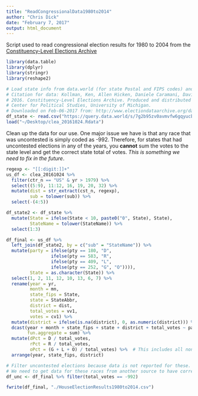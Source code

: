 ```yaml
---
title: "ReadCongressionalData1980to2014"
author: "Chris Dick"
date: "February 7, 2017"
output: html_document
---
```


Script used to read congressional election results for 1980 to 2004 from the [Constituency-Level Elections Archive](http://www.electiondataarchive.org/datacenter.html)

```r
library(data.table)
library(dplyr)
library(stringr)
library(reshape2)

# Load state info from data.world (for state Postal and FIPS codes) and results downloaded from CLEA
# Citation for data: Kollman, Ken, Allen Hicken, Daniele Caramani, David Backer, and David Lublin. 
# 2016. Constituency-Level Elections Archive. Produced and distributed by Ann Arbor, MI: 
# Center for Political Studies, University of Michigan.
# Downloaded on Feb-06-2017 from: http://www.electiondataarchive.org/datacenter.html
df_state <- read.csv("https://query.data.world/s/7g2b95zv0avmvfw6gqyucbxdp",header=T)
load("~/Desktop/clea_20161024.Rdata")
```

Clean up the data for our use. One major issue we have is that any race that was uncontested is simply coded as -992. Therefore, for states that had uncontested elections in any of the years, you **cannot** sum the votes to the state level and get the correct state total of votes. *This is something we need to fix in the future*.

```r

regexp <- "[[:digit:]]+"
us_df <- clea_20161024 %>%
  filter(ctr_n == "US" & yr > 1979) %>%
  select((5:9), 11:12, 16, 19, 20, 32) %>%
  mutate(dist = str_extract(cst_n, regexp),
         sub = tolower(sub)) %>%
  select(-(4:5))

df_state2 <- df_state %>%
  mutate(State = ifelse(State < 10, paste0("0", State), State),
         StateName = tolower(StateName)) %>%
  select(1:3)

df_final <- us_df %>%
  left_join(df_state2, by = c("sub" = "StateName")) %>%
  mutate(party = ifelse(pty == 180, "D", 
                 ifelse(pty == 583, "R",
                 ifelse(pty == 409, "L",
                 ifelse(pty == 252, "G", "O")))),
         State = as.character(State)) %>%
  select(1, 2, 11, 12, 10, 13, 6, 7) %>%
  rename(year = yr,
         month = mn,
         state_fips = State,
         state = StateAbbr,
         district = dist,
         total_votes = vv1,
         votes = cv1) %>%
  mutate(district = ifelse(is.na(district), 0, as.numeric(district))) %>%
  dcast(year + month + state_fips + state + district + total_votes ~ party, value.var = "votes", 
        fun.aggregate = sum) %>%
  mutate(dPct = D / total_votes,
         rPct = R / total_votes,
         oPct = (G + L + O) / total_votes) %>%  # This includes all non-D/R parties, not just "other"
  arrange(year, state_fips, district)

# Filter uncontested elections because data is not reported for these.
# We need to get data for these races from another source to have correct state totals.
df_unc <- df_final %>% filter(total_votes == -992)

fwrite(df_final, "./HouseElectionResults1980to2014.csv")

```
